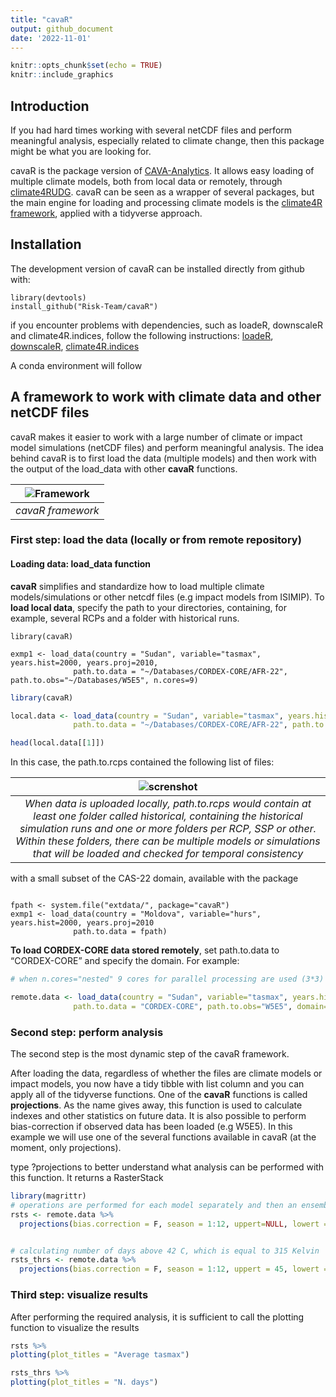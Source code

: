 ```yaml
---
title: "cavaR"
output: github_document
date: '2022-11-01'
---
```


```r
knitr::opts_chunk$set(echo = TRUE)
knitr::include_graphics
```

## Introduction

If you had hard times working with several netCDF files and perform meaningful analysis, especially related to climate change, then this package might be what you are looking for. 

cavaR is the package version of [CAVA-Analytics](https://github.com/Risk-Team/CAVA-Analytics). It allows easy loading of multiple climate models, both from local data or remotely, through [climate4RUDG](https://github.com/SantanderMetGroup/climate4R.UDG). 
cavaR can be seen as a wrapper of several packages, but the main engine for loading and processing climate models is the  [climate4R framework](https://github.com/SantanderMetGroup/climate4R), applied with a tidyverse approach. 

## Installation

The development version of cavaR can be installed directly from github with:


```
library(devtools)
install_github("Risk-Team/cavaR")
```

if you encounter problems with dependencies, such as loadeR, downscaleR and climate4R.indices, follow the following instructions:
[loadeR](https://github.com/SantanderMetGroup/loadeR),
[downscaleR](https://github.com/SantanderMetGroup/downscaleR),
[climate4R.indices](https://github.com/SantanderMetGroup/climate4R.indices)

A conda environment will follow

## A framework to work with climate data and other netCDF files

cavaR makes it easier to work with a large number of climate or impact model simulations (netCDF files) and perform meaningful analysis. The idea behind cavaR is to first load the data (multiple models) and then work with the output of the load_data with other **cavaR** functions. 

| ![Framework](https://user-images.githubusercontent.com/40058235/199256415-ed32c42b-e2f8-48e0-b4fe-558de6612038.png) |
|:--:| 
| *cavaR framework* |

### First step: load the data (locally or from remote repository)
#### Loading data: load_data function

**cavaR** simplifies and standardize how to load multiple climate models/simulations or other netcdf files (e.g impact models from ISIMIP). To **load local data**, specify the path to your directories, containing, for example, several RCPs and a folder with historical runs. 


```
library(cavaR)

exmp1 <- load_data(country = "Sudan", variable="tasmax", years.hist=2000, years.proj=2010,
              path.to.data = "~/Databases/CORDEX-CORE/AFR-22", path.to.obs="~/Databases/W5E5", n.cores=9)

```

```r
library(cavaR)

local.data <- load_data(country = "Sudan", variable="tasmax", years.hist=1980:2000, years.proj=2050:2080,
              path.to.data = "~/Databases/CORDEX-CORE/AFR-22", path.to.obs="~/Databases/W5E5", n.cores = "6")
```


```r

head(local.data[[1]])


```

In this case, the path.to.rcps contained the following list of files:

| ![screnshot](https://user-images.githubusercontent.com/40058235/199230403-5d252400-e543-42ea-89bd-297d777ee6a4.png) | 
|:--:| 
| *When data is uploaded locally, path.to.rcps would contain at least one folder called historical, containing the historical simulation runs and one or more folders per RCP, SSP or other. Within these folders, there can be multiple models or simulations that will be loaded and checked for temporal consistency* |

with a small subset of the CAS-22 domain, available with the package 

``` 

fpath <- system.file("extdata/", package="cavaR")
exmp1 <- load_data(country = "Moldova", variable="hurs", years.hist=2000, years.proj=2010
              path.to.data = fpath)
``` 

**To load CORDEX-CORE data stored remotely**, set path.to.data to "CORDEX-CORE" and specify the domain. For example:



```r
# when n.cores="nested" 9 cores for parallel processing are used (3*3)

remote.data <- load_data(country = "Sudan", variable="tasmax", years.hist=1995:2000, years.proj=2050:2060,
              path.to.data = "CORDEX-CORE", path.to.obs="W5E5", domain="AFR-22", n.cores="nested")

```


### Second step: perform analysis

The second step is the most dynamic step of the cavaR framework. 

After loading the data, regardless of whether the files are climate models or impact models, you now have a tidy tibble with list column and you can apply all of the tidyverse functions. One of the **cavaR** functions is called **projections**. As the name gives away, this function is used to calculate indexes and other statistics on future data. It is also possible to perform bias-correction if observed data has been loaded (e.g W5E5). 
In this example we will use one of the several functions available in cavaR (at the moment, only projections). \n

type ?projections to better understand what analysis can be performed with this function. It returns a RasterStack

```r
library(magrittr)
# operations are performed for each model separately and then an ensemble mean is made
rsts <- remote.data %>%  
  projections(bias.correction = F, season = 1:12, uppert=NULL, lowert = NULL, consecutive = F)


# calculating number of days above 42 C, which is equal to 315 Kelvin
rsts_thrs <- remote.data %>% 
  projections(bias.correction = F, season = 1:12, uppert = 45, lowert = NULL, consecutive = F)

```

### Third step: visualize results

After performing the required analysis, it is sufficient to call the plotting function to visualize the results


```r

rsts %>%
plotting(plot_titles = "Average tasmax")


```

```r


rsts_thrs %>%
plotting(plot_titles = "N. days")


```



